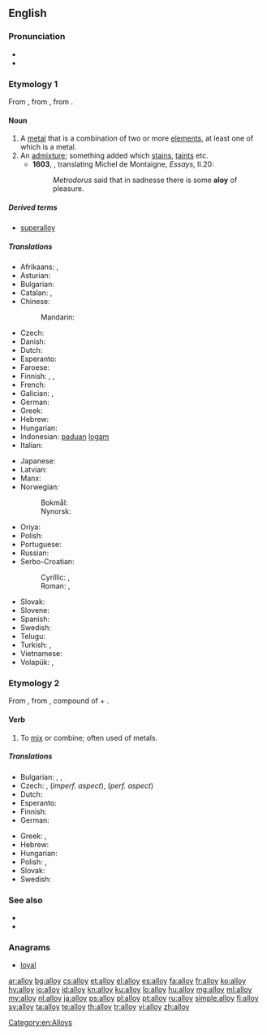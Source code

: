 ==English==

===Pronunciation===
* {{audio|en-us-alloy.ogg|Audio (US)}}
* {{IPA|/ˈalɔɪ/}}

===Etymology 1===
From {{etyl|xno}} {{term|alai|lang=xno}}, from {{etyl|fro}} {{term|aloi|lang=fro}}, from {{term|aloiier|lang=fro}}.

====Noun====
{{en-noun}}

# A [[metal]] that is a combination of two or more [[element]]s, at least one of which is a metal.
# An [[admixture]]; something added which [[stain]]s, [[taint]]s etc.
#* '''1603''', {{w|John Florio}}, translating Michel de Montaigne, ''Essays'', II.20:
#*: ''Metrodorus'' said that in sadnesse there is some '''aloy''' of pleasure.

=====Derived terms=====
* [[superalloy]]

=====Translations=====
{{trans-top|metal combined of more elements}}
* Afrikaans: {{t-|af|alliasie}}, {{t-|af|allooi}}
* Asturian: {{t-|ast|aleación|f}}
* Bulgarian: {{t-|bg|сплав}}
* Catalan: {{t-|ca|aliatge|m}}, {{t+|ca|lliga|f}}
* Chinese:
*: Mandarin: {{t|cmn|合金|tr=[[héjīn]]}}
* Czech: {{t+|cs|slitina|f}}
* Danish: {{t-|da|legering|c}}
* Dutch: {{t+|nl|legering|f}}
* Esperanto: {{t-|eo|alojo}}
* Faroese: {{t-|fo|málmbland}}
* Finnish: {{t+|fi|seos}}, {{t+|fi|metalliseos}}, {{t+|fi|lejeerinki}}
* French: {{t+|fr|alliage|m}}
* Galician: {{t+|gl|aliaxe|m}}, {{t-|gl|liga|f}}
* German: {{t+|de|Legierung|f}}
* Greek: {{t+|el|κράμα|n|tr=kráma|sc=Grek}}
* Hebrew: {{t+|he|סגסוגת|f}}
* Hungarian: {{t+|hu|ötvözet}}
* Indonesian: [[padu|paduan]] [[logam]]
* Italian: {{t+|it|lega|f}}
{{trans-mid}}
* Japanese: {{t+|ja|合金|tr=ごうきん, gōkin}}
* Latvian: {{t-|lv|sakausējums|m}}
* Manx: {{t-|gv|co-veain|f}}
* Norwegian:
*: Bokmål: {{t-|no|legering|m|f}}
*: Nynorsk: {{t-|nn|legering|f}}
* Oriya: {{t-|or|ମିଶ୍ରଧାତୁ|sc=Orya}}
* Polish: {{t+|pl|stop|m}}
* Portuguese: {{t+|pt|liga|f}}
* Russian: {{t+|ru|сплав|m|tr=spláv}}
* Serbo-Croatian:
*: Cyrillic: {{t-|sh|слитина|f}}, {{t-|sh|легура|f}}
*: Roman: {{t-|sh|slitina|f}}, {{t-|sh|legura|f}}
* Slovak: {{t-|sk|zliatina|f}}
* Slovene: {{t+|sl|zlitina|f}}
* Spanish: {{t+|es|aleación|f}}
* Swedish: {{t+|sv|legering|c}}
* Telugu: {{t-|te|మిశ్రమలోహం|tr=miSramalOhaM}}
* Turkish: {{t+|tr|alaşım}}, {{t+|tr|halita}}
* Vietnamese: {{t+|vi|hợp kim}}
* Volapük: {{t+|vo|laliad}}, {{qualifier|obsolete}} {{t-|vo|metalamig}}
{{trans-bottom}}

===Etymology 2===
From {{etyl|fro}} {{term|aloiier||assemble, join|lang=fro}}, from {{etyl|la}} {{term|alligare||bind to, tie to|lang=la}}, compound of {{term|ad||to|lang=la}} + {{term|ligare||to bind|lang=la}}.

====Verb====
{{en-verb}}

# To [[mix]] or combine; often used of metals.

=====Translations=====
{{trans-top|mix or combine}}
* Bulgarian: {{t-|bg|сплавям}}, {{t+|bg|смесвам}}, {{t-|bg|легирам}}
* Czech: {{t-|cs|legovat}}, {{t-|cs|slévat}} (''imperf. aspect''), {{t-|cs|slít}} (''perf. aspect'')
* Dutch: {{t+|nl|legeren}}
* Esperanto: {{t-|eo|aloji}}
* Finnish: {{t-|fi|seostaa}}
* German: {{t+|de|legieren}}
{{trans-mid}}
* Greek: {{t-|el|κραματοποιώ|tr=kramatopoió|sc=Grek}}, {{t+|el|νοθεύω|tr=nothévo|sc=Grek}}
* Hebrew: {{t-|he|נתך|m|tr=nétekh}}
* Hungarian: {{t+|hu|ötvöz}}
* Polish: {{t-|pl|stapiać}}, {{t-|pl|stopić}}
* Slovak: {{t-|sk|zliať}}
* Swedish: {{t-|sv|legera}}
{{trans-bottom}}

===See also===
* {{pedialite}}
* {{Wikisource1911Enc Citation|Alloys}}

===Anagrams===
* [[loyal#English|loyal]]

[[Category:en:Alloys]]

[[ar:alloy]]
[[bg:alloy]]
[[cs:alloy]]
[[et:alloy]]
[[el:alloy]]
[[es:alloy]]
[[fa:alloy]]
[[fr:alloy]]
[[ko:alloy]]
[[hy:alloy]]
[[io:alloy]]
[[id:alloy]]
[[kn:alloy]]
[[ku:alloy]]
[[lo:alloy]]
[[hu:alloy]]
[[mg:alloy]]
[[ml:alloy]]
[[my:alloy]]
[[nl:alloy]]
[[ja:alloy]]
[[ps:alloy]]
[[pl:alloy]]
[[pt:alloy]]
[[ru:alloy]]
[[simple:alloy]]
[[fi:alloy]]
[[sv:alloy]]
[[ta:alloy]]
[[te:alloy]]
[[th:alloy]]
[[tr:alloy]]
[[vi:alloy]]
[[zh:alloy]]
